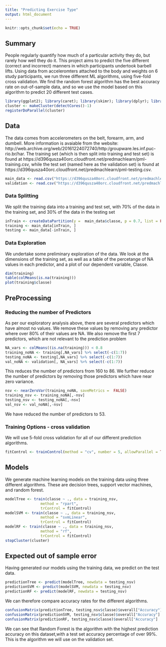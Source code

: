 ```yaml
---
title: "Predicting Exercise Type"
output: html_document
---
```


```r
knitr::opts_chunk$set(echo = TRUE)
```

## Summary

People regularly quantify how much of a particular activity they do, but rarely how well they do it. This project aims to predict the five different (correct and incorrect) manners in which participants undertook barbell lifts. Using data from acceleromters attached to the body and weights on 6 study participants, we run three different ML algorithms, using five-fold cross validation. We find the random forest algorithm has the best accuracy rate on out-of-sample data, and so we use the model based on this algorithm to predict 20 different test cases.

```r
library(ggplot2); library(caret); library(skimr); library(dplyr); library(parallel); library(doParallel)
cluster <- makeCluster(detectCores()-1)
registerDoParallel(cluster)
```

## Data

The data comes from accelerometers on the belt, forearm, arm, and dumbell. More information is avaiable from the website: http://web.archive.org/web/20161224072740/http:/groupware.les.inf.puc-rio.br/har. The training set (which is then split into training and test set) is found at https://d396qusza40orc.cloudfront.net/predmachlearn/pml-training.csv, while the test set (named here as the validation set) is found at  https://d396qusza40orc.cloudfront.net/predmachlearn/pml-testing.csv.
```r
main_data <- read.csv("https://d396qusza40orc.cloudfront.net/predmachlearn/pml-training.csv")
validation <- read.csv("https://d396qusza40orc.cloudfront.net/predmachlearn/pml-testing.csv")
```

### Data Splitting

We split the training data into a training and test set, with 70% of the data in the training set, and 30% of the data in the testing set
``` r
inTrain <- createDataPartition(y =  main_data$classe, p = 0.7, list = FALSE)
training <- main_data[inTrain, ]
testing <- main_data[-inTrain, ]
```

### Data Exploration

We undertake some preliminary exploration of the data. We look at the dimensions of the training set, as well as a table of the percetange of NA values in each predictor, and a plot of our dependent variable, Classe.
```r
dim(training)
table(colMeans(is.na(training)))
plot(training$classe)
```

## PreProcessing
### Reducing the number of Predictors
As per our exploratory analysis above, there are several predictors which have almost no values. We remove these values by removing any predictor where over 80% of their values are NA. We also remove the first 7 predictors, which are not relevant to the prediction problem
```r
NA_vars <- colMeans((is.na(training))) < 0.8  
training_noNA <- training[,NA_vars] %>% select(-c(1:7))
testing_noNA <- testing[,NA_vars] %>% select(-c(1:7))
val_noNA <- validation[, NA_vars] %>% select(-c(1:7))
```

This reduces the number of predictors from 160 to 86. We further reduce the number of predictors by removing those predictors which have near zero variance.

```r
nsv <- nearZeroVar(training_noNA, saveMetrics =  FALSE)
training_nsv <- training_noNA[,-nsv]
testing_nsv <- testing_noNA[,-nsv]
val_nsv <- val_noNA[,-nsv]
```

We have reduced the number of predictors to 53.

### Training Options - cross validation

We will use 5-fold cross validation for all of our different prediction algorithms.
```r
fitControl <- trainControl(method = "cv", number = 5, allowParallel = TRUE)
```

## Models

We generate machine learning models on the training data using three different algorithms. These are decision trees, support vector machines, and random forest.
```r
modelTree <- train(classe ~ ., data = training_nsv,
                method = "rpart",
                trControl = fitControl)
modelSVM <- train(classe ~ ., data = training_nsv,
                method = "svmLinear",
                trControl = fitControl)
modelRF <- train(classe ~ ., data = training_nsv,
                method = "rf",
                trControl = fitControl)
stopCluster(cluster)
```


## Expected out of sample error

Having generated our models using the training data, we predict on the test data.
```r
predictionTree <- predict(modelTree, newdata = testing_nsv)
predictionSVM <- predict(modelSVM, newdata = testing_nsv)
predictionRF <- predict(modelRF, newdata = testing_nsv)
```

We can therefore compare accuracy rates for the different algorithms.
```r
confusionMatrix(predictionTree, testing_nsv$classe)$overall["Accuracy"]
confusionMatrix(predictionSVM, testing_nsv$classe)$overall["Accuracy"]
confusionMatrix(predictionRF, testing_nsv$classe)$overall["Accuracy"]
```

We can see that Random Forest is the algorithm with the highest prediction accuracy on this dataset,with a test set accuracy percentage of over 99%. This is the algorithm we will use on the validation set.

